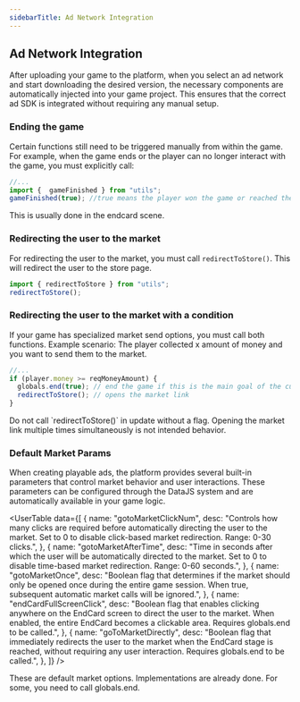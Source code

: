 ```yaml
---
sidebarTitle: Ad Network Integration
---
```



## Ad Network Integration

After uploading your game to the platform, when you select an ad network and start downloading the desired version, the necessary components are automatically injected into your game project. This ensures that the correct ad SDK is integrated without requiring any manual setup.

### Ending the game

Certain functions still need to be triggered manually from within the game. For example, when the game ends or the player can no longer interact with the game, you must explicitly call:

```ts
//...
import {  gameFinished } from "utils";
gameFinished(true); //true means the player won the game or reached the goal
```

This is usually done in the endcard scene.

### Redirecting the user to the market

For redirecting the user to the market, you must call `redirectToStore()`. This will redirect the user to the store page.

```ts
import { redirectToStore } from "utils";
redirectToStore();
```

### Redirecting the user to the market with a condition

If your game has specialized market send options, you must call both functions. Example scenario:
The player collected x amount of money and you want to send them to the market.

```ts
//...
if (player.money >= reqMoneyAmount) {
  globals.end(true); // end the game if this is the main goal of the current version scenario
  redirectToStore(); // opens the market link
}
```

<Callout type="info">
  Do not call `redirectToStore()` in update without a flag. Opening the
  market link multiple times simultaneously is not intended behavior.
</Callout>

### Default Market Params

When creating playable ads, the platform provides several built-in parameters that control market behavior and user interactions. These parameters can be configured through the DataJS system and are automatically available in your game logic.

<UserTable
  data={[
    {
      name: "gotoMarketClickNum",
      desc: "Controls how many clicks are required before automatically directing the user to the market. Set to 0 to disable click-based market redirection. Range: 0-30 clicks.",
    },
    {
      name: "gotoMarketAfterTime",
      desc: "Time in seconds after which the user will be automatically directed to the market. Set to 0 to disable time-based market redirection. Range: 0-60 seconds.",
    },
    {
      name: "gotoMarketOnce",
      desc: "Boolean flag that determines if the market should only be opened once during the entire game session. When true, subsequent automatic market calls will be ignored.",
    },
    {
      name: "endCardFullScreenClick",
      desc: "Boolean flag that enables clicking anywhere on the EndCard screen to direct the user to the market. When enabled, the entire EndCard becomes a clickable area. Requires globals.end to be called.",
    },
    {
      name: "goToMarketDirectly",
      desc: "Boolean flag that immediately redirects the user to the market when the EndCard stage is reached, without requiring any user interaction. Requires globals.end to be called.",
    },
  ]}
/>

<Callout type="info">
  These are default market options. Implementations are already done. For some, you
  need to call globals.end.
</Callout>
